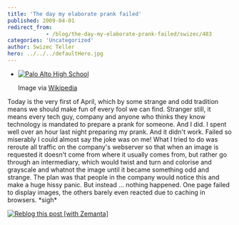 ```yaml
---
title: 'The day my elaborate prank failed'
published: 2009-04-01
redirect_from: 
            - /blog/the-day-my-elaborate-prank-failed/swizec/483
categories: 'Uncategorized'
author: Swizec Teller
hero: ../../../defaultHero.jpg
---
```

- [![Palo Alto High School](http://upload.wikimedia.org/wikipedia/en/thumb/6/6b/Senior_Prank_2007.jpg/202px-Senior_Prank_2007.jpg "Palo Alto High School")](http://en.wikipedia.org/wiki/Image:Senior_Prank_2007.jpg)

  Image via [Wikipedia](http://en.wikipedia.org/wiki/Image:Senior_Prank_2007.jpg)

Today is the very first of April, which by some strange and odd tradition means we should make fun of every fool we can find. Stranger still, it means every tech guy, company and anyone who thinks they know technology is mandated to prepare a prank for someone. And I did. I spent well over an hour last night preparing my prank. And it didn't work. Failed so miserably I could almost say the joke was on me! What I tried to do was reroute all traffic on the company's webserver so that when an image is requested it doesn't come from where it usually comes from, but rather go through an intermediary, which would twist and turn and colorise and grayscale and whatnot the image until it became something odd and strange. The plan was that people in the company would notice this and make a huge hissy panic. But instead ... nothing happened. One page failed to display images, the others barely even reacted due to caching in browsers. \*sigh\*

[![Reblog this post \[with Zemanta\]](http://img.zemanta.com/reblog_e.png?x-id=1b5207c7-e882-4407-b023-e1d202df1e7d)](http://reblog.zemanta.com/zemified/1b5207c7-e882-4407-b023-e1d202df1e7d/ "Zemified by Zemanta")